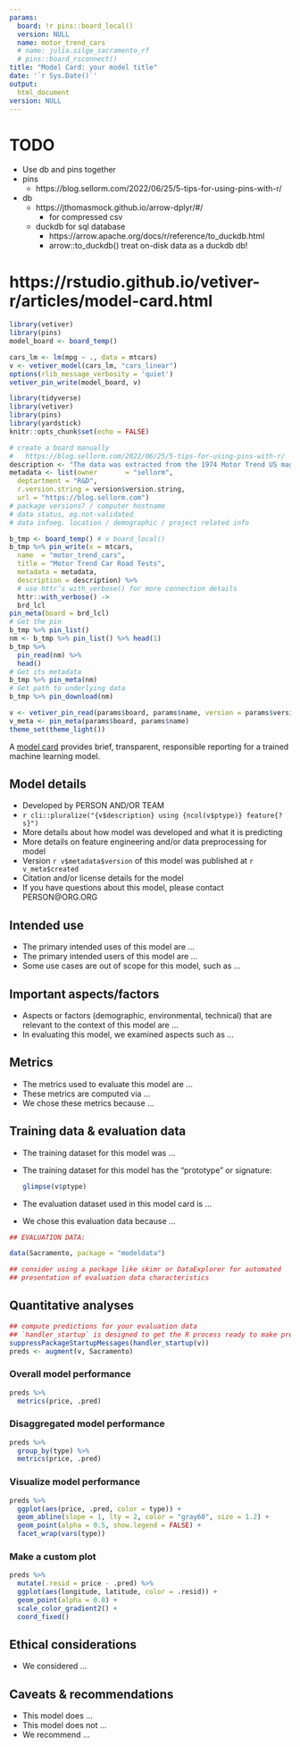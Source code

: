 ```yaml
---
params:
  board: !r pins::board_local()
  version: NULL
  name: motor_trend_cars
  # name: julia.silge_sacramento_rf
  # pins::board_rsconnect()
title: "Model Card: your model title"
date: '`r Sys.Date()`'
output: 
  html_document
version: NULL
---
```


# TODO
+ Use db and pins together
+ pins
  + https://blog.sellorm.com/2022/06/25/5-tips-for-using-pins-with-r/
+ db
  + https://jthomasmock.github.io/arrow-dplyr/#/
    + for compressed csv
  + duckdb for sql database
    + https://arrow.apache.org/docs/r/reference/to_duckdb.html
    + arrow::to_duckdb() treat on-disk data as a duckdb db!



# https://rstudio.github.io/vetiver-r/articles/model-card.html
```r
library(vetiver)
library(pins)
model_board <- board_temp()

cars_lm <- lm(mpg ~ ., data = mtcars)
v <- vetiver_model(cars_lm, "cars_linear")
options(rlib_message_verbosity = 'quiet')
vetiver_pin_write(model_board, v)
```
    
```r
library(tidyverse)
library(vetiver)
library(pins)
library(yardstick)
knitr::opts_chunk$set(echo = FALSE)

# create a board manually
#   https://blog.sellorm.com/2022/06/25/5-tips-for-using-pins-with-r/
description <- "The data was extracted from the 1974 Motor Trend US magazine, and comprises fuel consumption and 10 aspects of automobile design and performance for 32 automobiles (1973–74 models)."
metadata <- list(owner       = "sellorm",
  deptartment = "R&D",
  r.version.string = version$version.string,
  url = "https://blog.sellorm.com")
# package versions? / computer hostname 
# data status, eg.not-validated
# data infoeg. location / demographic / project related info

b_tmp <- board_temp() # v board_local() 
b_tmp %>% pin_write(x = mtcars,
  name  = "motor_trend_cars",
  title = "Motor Trend Car Road Tests",
  metadata = metadata,
  description = description) %>% 
  # use httr’s with_verbose() for more connection details
  httr::with_verbose() ->
  brd_lcl
pin_meta(board = brd_lcl)
# Get the pin
b_tmp %>% pin_list()
nm <- b_tmp %>% pin_list() %>% head(1) 
b_tmp %>% 
  pin_read(nm) %>% 
  head()
# Get its metadata
b_tmp %>% pin_meta(nm)
# Get path to underlying data
b_tmp %>% pin_download(nm)

v <- vetiver_pin_read(params$board, params$name, version = params$version)
v_meta <- pin_meta(params$board, params$name)
theme_set(theme_light())
```

A [model card](https://doi.org/10.1145/3287560.3287596) 
provides brief, transparent, responsible reporting 
for a trained machine learning model.

## Model details

- Developed by PERSON AND/OR TEAM
- `r cli::pluralize("{v$description} using {ncol(v$ptype)} feature{?s}")`
- More details about how model was developed and what it is predicting
- More details on feature engineering and/or data preprocessing for model
- Version `r v$metadata$version` of this model was published at `r v_meta$created`
- Citation and/or license details for the model
- If you have questions about this model, please contact PERSON@ORG.ORG

## Intended use

- The primary intended uses of this model are ...
- The primary intended users of this model are ...
- Some use cases are out of scope for this model, such as ...

## Important aspects/factors

- Aspects or factors (demographic, environmental, technical) that are relevant to the context of this model are ...
- In evaluating this model, we examined aspects such as ...

## Metrics

- The metrics used to evaluate this model are ...
- These metrics are computed via ...
- We chose these metrics because ...

## Training data & evaluation data

- The training dataset for this model was ...
- The training dataset for this model has the "prototype" or signature:
  
  ```r
glimpse(v$ptype)
```

- The evaluation dataset used in this model card is ...
- We chose this evaluation data because ...

```r
## EVALUATION DATA:

data(Sacramento, package = "modeldata")

## consider using a package like skimr or DataExplorer for automated 
## presentation of evaluation data characteristics
```


## Quantitative analyses {.tabset}

```r
## compute predictions for your evaluation data
## `handler_startup` is designed to get the R process ready to make predictions
suppressPackageStartupMessages(handler_startup(v))
preds <- augment(v, Sacramento)
```


### Overall model performance

```r
preds %>%
  metrics(price, .pred)
```

### Disaggregated model performance

```r
preds %>%
  group_by(type) %>%
  metrics(price, .pred)
```

### Visualize model performance

```r
preds %>%
  ggplot(aes(price, .pred, color = type)) +
  geom_abline(slope = 1, lty = 2, color = "gray60", size = 1.2) +
  geom_point(alpha = 0.5, show.legend = FALSE) +
  facet_wrap(vars(type))
```

### Make a custom plot

```r
preds %>%
  mutate(.resid = price - .pred) %>%
  ggplot(aes(longitude, latitude, color = .resid)) +
  geom_point(alpha = 0.8) +
  scale_color_gradient2() +
  coord_fixed()
```


## Ethical considerations

- We considered ...

## Caveats & recommendations

- This model does ...
- This model does not ...
- We recommend ...



